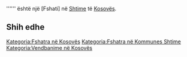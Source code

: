 {{Fshat në 
 | Emri                = Malopoljce
 | Emri (Rasa dhanore) = 
 | Figura              = 
 | Shteti              = Kosovës
 | Komuna              = Shtime
 | Kodi postar         = 
 | Sipërfaqja          = 
 | Popullsia           = 0
 | Regj. i popullsisë  = 
 | Dend. e popullsisë  = 
 | Faqja zyrtare       = 
 <!--- Koordinatat ----> 
 | Gjerësia            = 42.40111
 | Gjatësia            = 21.05278
 | Lartësia            = 
}}
'''''' është një [Fshati] në [[ Shtime ]] të [[ Kosovës ]].

<!-- == Gjeografia == -->
<!-- == Historia == -->
<!-- == Demografia == -->
== Shih edhe ==
{{Komuna Shtime}}
{{Kosovo-Administrata-Cung}}

[[Kategoria:Fshatra në Kosovës]]
[[Kategoria:Fshatra në Kommunes Shtime]]
[[Kategoria:Vendbanime në Kosovës]]